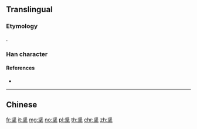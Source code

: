{{also|堅}}
==Translingual==

===Etymology===
{{Han simp|堅|f=臣|t=⿰丨丨}}.

===Han character===
{{Han char|rn=32|rad=土|as=04|sn=7|four=|canj=LEG|ids=⿱⿲丨丨又土}}

====References====
* {{Han ref|kx=0226.101|dkj=04963|dj=0461.180|hdz=10422.140|uh=575A|ud=22362}}

----

==Chinese==
{{zh-see|堅}}

[[fr:坚]]
[[it:坚]]
[[mg:坚]]
[[no:坚]]
[[pl:坚]]
[[th:坚]]
[[chr:坚]]
[[zh:坚]]